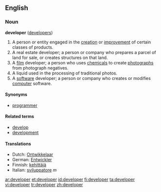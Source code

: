 ==English==

===Noun===
'''developer''' ([[developers]])

# A person or entity engaged in the [[creation]] or [[improvement]] of certain classes of products.
# A real estate developer; a person or company who prepares a parcel of land for sale, or creates structures on that land.
# A [[film]] developer; a person who uses [[chemical]]s to create [[photograph]]s from photograph negatives.
# A liquid used in the processing of traditional photos.
# A [[software]] developer; a person or company who creates or modifies [[computer]] software.

====Synonyms====
*{{italbrac-colon|person or company who writes computer software}} [[programmer]]

====Related terms====
*[[develop]]
*[[development]]

====Translations====
*Dutch: [[Ontwikkelaar]]
*German: [[Entwickler]]
*Finnish: [[kehittäjä]]
*Italian: [[sviluppatore]] ''m''

[[ar:developer]]
[[et:developer]]
[[id:developer]]
[[fi:developer]]
[[ta:developer]]
[[vi:developer]]
[[tr:developer]]
[[zh:developer]]